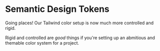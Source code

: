 # Semantic Design Tokens

Going places! Our Tailwind color setup is now much more controlled and rigid.

Rigid and controlled are _good_ things if you're setting up an abmitious and themable color system for a project.
